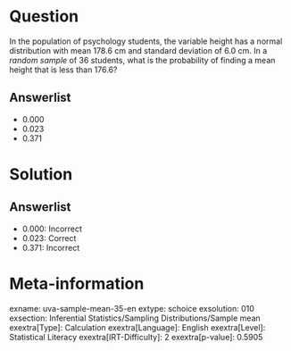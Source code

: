 Question
========

In the population of psychology students, the variable height has a normal distribution with mean 178.6 cm and standard deviation of 6.0 cm. In a *random sample* of 36 students, what is the probability of finding a mean height that is less than 176.6?

Answerlist
----------

* 0.000
* 0.023
* 0.371

Solution
========

Answerlist
----------

* 0.000: Incorrect
* 0.023: Correct
* 0.371: Incorrect

Meta-information
================
exname: uva-sample-mean-35-en
extype: schoice
exsolution: 010
exsection: Inferential Statistics/Sampling Distributions/Sample mean
exextra[Type]: Calculation
exextra[Language]: English
exextra[Level]: Statistical Literacy
exextra[IRT-Difficulty]: 2
exextra[p-value]: 0.5905
